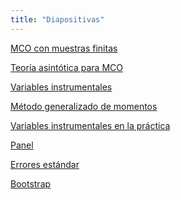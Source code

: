 ```yaml
---
title: "Diapositivas"
---
```

[MCO con muestras finitas](./mco-finitas.qmd){target="_blank"}

[Teoría asintótica para MCO](./mco-finitas.qmd){target="_blank"}


[Variables instrumentales](./variables-instrumentales.qmd){target="_blank"}

[Método generalizado de momentos](./mgm.qmd){target="_blank"}

[Variables instrumentales en la práctica](./variables-instrumentales-practica.qmd){target="_blank"}

[Panel](./panel.qmd){target="_blank"}

[Errores estándar](./errores-estandar.qmd){target="_blank"}

[Bootstrap](./bootstrap.qmd){target="_blank"}
